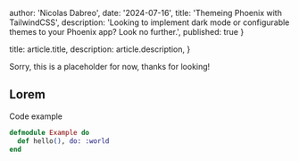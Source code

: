 
  author: 'Nicolas Dabreo',
  date: '2024-07-16',
  title: 'Themeing Phoenix with TailwindCSS',
  description:
    'Looking to implement dark mode or configurable themes to your Phoenix app? Look no further.',
  published: true
}

  title: article.title,
  description: article.description,
}


Sorry, this is a placeholder for now, thanks for looking!

## Lorem

Code example

```elixir
defmodule Example do
  def hello(), do: :world
end
```

